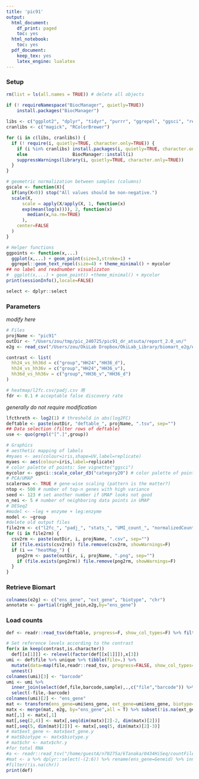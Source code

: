 ```yaml
---
title: 'pic91'
output:
  html_document:
    df_print: paged
    toc: yes
  html_notebook:
    toc: yes
  pdf_document:
    keep_tex: yes
    latex_engine: lualatex
---
```


### Setup

```r
rm(list = ls(all.names = TRUE)) # delete all objects

if (! requireNamespace("BiocManager", quietly=TRUE))
    install.packages("BiocManager")
    
libs <- c("ggplot2", "dplyr", "tidyr", "purrr", "ggrepel", "ggsci", "readr", "tibble", "pheatmap", "viridis", "uwot", "DESeq2", "msigdbr", "tsne", "umap", "heatmap3")
cranlibs <- c("magick", "RColorBrewer")

for (i in c(libs, cranlibs)) {
  if (! require(i, quietly=TRUE, character.only=TRUE)) {
    if (i %in% cranlibs) install.packages(i, quietly=TRUE, character.only=TRUE)
    else                 BiocManager::install(i)
    suppressWarnings(library(i, quietly=TRUE, character.only=TRUE))
  }
}

# geometric normalization between samples (columns)
gscale <- function(X){
  if(any(X<0)) stop("All values should be non-negative.")
  scale(X,
      scale = apply(X/apply(X, 1, function(x)
      exp(mean(log(x)))), 2, function(x)
        median(x,na.rm=TRUE)
      ),
    center=FALSE
  )
}

# Helper functions
ggpoints <- function(x,...) 
  ggplot(x,...) + geom_point(size=3,stroke=1) +
  ggrepel::geom_text_repel(size=4) + theme_minimal() + mycolor
## no label and readnumber visualizaton
#  ggplot(x,...) + geom_point() +theme_minimal() + mycolor
print(sessionInfo(),locale=FALSE)

select <- dplyr::select
```


### Parameters

*modify here*
```r
# Files
projName <- "pic91"
outDir <- "/Users/zou/tmp/pic_240725/pic91_dr_atsuta/report_2.0_un/"
e2g <- read_csv("/Users/zou/OkiLab Dropbox/OkiLab_Library/biomart_e2g/emu_ZJU2.0_xref.csv", na="NA") %>%  as_tibble

contrast <- list( 
  hh24_vs_hh36d = c("group","HH24","HH36_d"),
  hh24_vs_hh36v = c("group","HH24","HH36_v"),
  hh36d_vs_hh36v = c("group","HH36_v","HH36_d")
)

# heatmap/l2fc.csv/padj.csv 用
fdr <- 0.1 # acceptable false discovery rate
```

*generally do not require modification*
```r
lfcthreth <- log2(1) # threshold in abs(log2FC)
deftable <- paste(outDir, "deftable_", projName, ".tsv", sep="")
## Data selection (filter rows of deftable)
use <- quo(grepl("[^.]",group))

# Graphics
# aesthetic mapping of labels
#myaes <- aes(colour=iris,shape=UV,label=replicate) 
myaes <- aes(colour=iris,label=replicate) 
# color palette of points: See vignette("ggsci")
mycolor <- ggsci::scale_color_d3("category20") # color palette of points
# PCA/UMAP
scalerows <- TRUE # gene-wise scaling (pattern is the matter?)
ntop <- 500 # number of top-n genes with high variance
seed <- 123 # set another number if UMAP looks not good
n_nei <- 5 # number of neighboring data points in UMAP
# DESeq2
#model <- ~leg + enzyme + leg:enzyme
model <- ~group
#delete old output files
file2rm <- c("l2fc_", "padj_", "stats_", "UMI_count_", "normalizedCountTable_", "PCA_RegLog_", "UMAP_", "heatMap_")
for (i in file2rm) {
  csv2rm <- paste(outDir, i, projName, ".csv", sep="")
  if (file.exists(csv2rm)) file.remove(csv2rm, showWarnings=F)
  if (i == "heatMap_") {
    png2rm <- paste(outDir, i, projName, ".png", sep="")
    if (file.exists(png2rm)) file.remove(png2rm, showWarnings=F)
  }
}
```


### Retrieve Biomart

```r
colnames(e2g) <- c("ens_gene", "ext_gene", "biotype", "chr")
annotate <- partial(right_join,e2g,by="ens_gene")
```

### Load counts

```r
def <- readr::read_tsv(deftable, progress=F, show_col_types=F) %>% filter(!!use)

# Set reference levels according to the contrast
for(x in keep(contrast,is.character))
  def[[x[1]]] <- relevel(factor(def[[x[1]]]),x[3])
umi <- def$file %>% unique %>% tibble(file=.) %>% 
  mutate(data=map(file,readr::read_tsv, progress=FALSE, show_col_types=F)) %>%
  unnest()
colnames(umi)[3] <- "barcode"
umi <- umi %>%
  inner_join(select(def,file,barcode,sample),.,c("file","barcode")) %>%
  select(-file,-barcode)
colnames(umi)[2] <- "ens_gene"
mat <- transform(ens_gene=umi$ens_gene, ext_gene=umi$ens_gene, biotype=umi$ens_gene, chr=umi$ens_gene, sample=umi$sample, umi) %>% spread(sample,count,fill=0)   # mat object is UMI count data
matx <- merge(mat, e2g, by="ens_gene",all = T) %>% subset(!is.na(ext_gene.x))
mat[,1] <- matx[,1]
mat[,seq(2,4)] <- matx[,seq(dim(matx)[2]-2, dim(matx)[2])]
mat[,seq(5, dim(mat)[2])] <- matx[,seq(5, dim(matx)[2]-3)]
# mat$ext_gene <- matx$ext_gene.y
# mat$biotype <- matx$biotype.y
# mat$chr <- matx$chr.y
#for total RNA 
#a <- readr::read_tsv("/home/guestA/n70275a/kTanaka/0434HiSeq/countFiles/UV-CELseq2R0434.renamedfeatureCounts.txt")
#mat <- a %>% dplyr::select(-(2:6)) %>% rename(ens_gene=Geneid) %>% inner_join(e2g,.)%>% mutate(chr=factor(chr,c(1:maxchrom,"X","Y","MT"))) %>%
#filter(!is.na(chr))
print(def)
```
